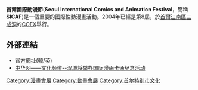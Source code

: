 '''首爾國際動漫節'''('''Seoul International Comics and Animation Festival'''，簡稱'''SICAF''')是一個重要的國際性動漫畫活動。2004年已經是第8屆，於[[首爾|首爾]][[江南區_(首爾)|江南區]][[三成洞|三成洞]]的[[COEX|COEX]]舉行。

==外部連結==
* [http://www.sicaf.org/ 官方網址(韓/英)] {{Wayback|url=http://www.sicaf.org/ |date=20200224011106 }}
* [https://web.archive.org/web/20040217173607/http://culture.china.com/zh_cn/legend/mystery/340/20010323/10000043.html 中华网——文化频道--汉城将举办国际漫画卡通纪念活动]

[[Category:漫畫會展|Category:漫畫會展]]
[[Category:動畫會展|Category:動畫會展]]
[[Category:首尔特别市文化|Category:首尔特别市文化]]